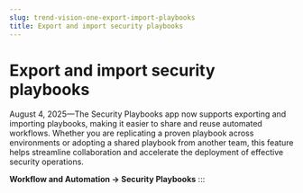 ```yaml
---
slug: trend-vision-one-export-import-playbooks
title: Export and import security playbooks
---
```

# Export and import security playbooks

August 4, 2025—The Security Playbooks app now supports exporting and importing playbooks, making it easier to share and reuse automated workflows. Whether you are replicating a proven playbook across environments or adopting a shared playbook from another team, this feature helps streamline collaboration and accelerate the deployment of effective security operations.

**Workflow and Automation → Security Playbooks**
:::
